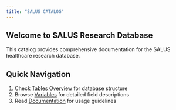 ```yaml
---
title: "SALUS CATALOG"
---
```


## Welcome to SALUS Research Database

This catalog provides comprehensive documentation for the SALUS healthcare research database.

:::{.callout-note}
## Quick Navigation
1. Check [Tables Overview](tables.qmd) for database structure
2. Browse [Variables](variables.qmd) for detailed field descriptions
3. Read [Documentation](docs.qmd) for usage guidelines
:::